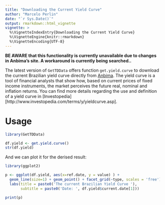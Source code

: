 ```yaml
---
title: "Downloading the Current Yield Curve"
author: "Marcelo Perlin"
date: "`r Sys.Date()`"
output: rmarkdown::html_vignette
vignette: >
  %\VignetteIndexEntry{Downloading the Current Yield Curve}
  %\VignetteEngine{knitr::rmarkdown}
  %\VignetteEncoding{UTF-8}
---
```


**BE AWARE that this functionality is currently unavailable due to changes in Anbima's site. A workaround is currently being searched..**

The latest version of `GetTDData` offers function `get.yield.curve` to download the current Brazilian yield curve directly from [Anbima](http://www.anbima.com.br/est_termo/CZ.asp). The yield curve is a tool of financial analysts that show how, based on current prices of fixed income instruments, the market perceives the future real, nominal and inflation returns. You can find more details regarding the use and definition of a yield curve in [Investopedia][http://www.investopedia.com/terms/y/yieldcurve.asp].

# Usage

```r
library(GetTDData)

df.yield <- get.yield.curve()  
str(df.yield)
```

And we can plot it for the derised result:

```r
library(ggplot2)

p <- ggplot(df.yield, aes(x=ref.date, y = value) ) +
  geom_line(size=1) + geom_point() + facet_grid(~type, scales = 'free') + 
  labs(title = paste0('The current Brazilian Yield Curve '),
       subtitle = paste0('Date: ', df.yield$current.date[1]))     

print(p)  
  

```

